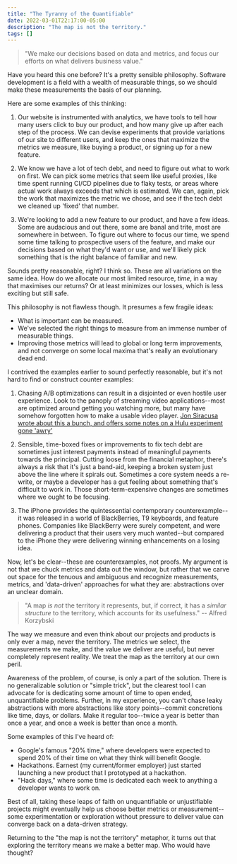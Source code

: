 ```yaml
---
title: "The Tyranny of the Quantifiable"
date: 2022-03-01T22:17:00-05:00
description: "The map is not the territory."
tags: []
---
```


> "We make our decisions based on data and metrics, and focus our efforts on what delivers business value."

Have you heard this one before? It's a pretty sensible philosophy. Software development is a field with a wealth of measurable things, so we should make these measurements the basis of our planning.

Here are some examples of this thinking:

1. Our website is instrumented with analytics, we have tools to tell how many users click to buy our product, and how many give up after each step of the process. We can devise experiments that provide variations of our site to different users, and keep the ones that maximize the metrics we measure, like buying a product, or signing up for a new feature.

2. We know we have a lot of tech debt, and need to figure out what to work on first. We can pick some metrics that seem like useful proxies, like time spent running CI/CD pipelines due to flaky tests, or areas where actual work always exceeds that which is estimated. We can, again, pick the work that maximizes the metric we chose, and see if the tech debt we cleaned up 'fixed' that number.

3. We're looking to add a new feature to our product, and have a few ideas. Some are audacious and out there, some are banal and trite, most are somewhere in between. To figure out where to focus our time, we spend some time talking to prospective users of the feature, and make our decisions based on what they'd want or use, and we'll likely pick something that is the right balance of familiar and new.

Sounds pretty reasonable, right? I think so. These are all variations on the same idea. How do we allocate our most limited resource, _time_, in a way that maximises our returns? Or at least minimizes our losses, which is less exciting but still safe.

This philosophy is not flawless though. It presumes a few fragile ideas:

- What is important can be measured.
- We've selected the right things to measure from an immense number of measurable things.
- Improving those metrics will lead to global or long term improvements, and not converge on some local maxima that's really an evolutionary dead end.

I contrived the examples earlier to sound perfectly reasonable, but it's not hard to find or construct counter examples:

1. Chasing A/B optimizations can result in a disjointed or even hostile user experience. Look to the panoply of streaming video applications--most are optimized around getting you watching more, but many have somehow forgotten how to make a usable video player. [Jon Siracusa wrote about this a bunch, and offers some notes on a Hulu experiment gone 'awry'](https://hypercritical.co/2022/02/17/streaming-app-sentiments)

2. Sensible, time-boxed fixes or improvements to fix tech debt are sometimes just interest payments instead of meaningful payments towards the principal. Cutting loose from the financial metaphor, there's always a risk that it's just a band-aid, keeping a broken system just above the line where it spirals out. Sometimes a core system needs a re-write, or maybe a developer has a gut feeling about something that's difficult to work in. Those short-term-expensive changes are sometimes where we ought to be focusing.

3. The iPhone provides the quintessential contemporary counterexample--it was released in a world of BlackBerries, T9 keyboards, and feature phones. Companies like BlackBerry were surely competent, and were delivering a product that their users very much wanted--but compared to the iPhone they were delivering winning enhancements on a losing idea.

Now, let's be clear--these are counterexamples, not proofs. My argument is not that we chuck metrics and data out the window, but rather that we carve out space for the tenuous and ambiguous and recognize measurements, metrics, and 'data-driven' approaches for what they are: abstractions over an unclear domain.

> "A map _is not_ the territory it represents, but, if correct, it has a _similar structure_ to the territory, which accounts for its usefulness." -- Alfred Korzybski

The way we measure and even think about our projects and products is only ever a map, never the territory. The metrics we select, the measurements we make, and the value we deliver are useful, but never completely represent reality. We treat the map as the territory at our own peril.

Awareness of the problem, of course, is only a part of the solution. There is no generalizable solution or "simple trick", but the clearest tool I can advocate for is dedicating some amount of time to open ended, unquantifiable problems. Further, in my experience, you can't chase leaky abstractions with more abstractions like story points--commit concretions like time, days, or dollars. Make it regular too--twice a year is better than once a year, and once a week is better than once a month.

Some examples of this I've heard of:

- Google's famous "20% time," where developers were expected to spend 20% of their time on what they think will benefit Google.
- Hackathons. Earnest (my current/former employer) just started launching a new product that I prototyped at a hackathon.
- "Hack days," where some time is dedicated each week to anything a developer wants to work on.

Best of all, taking these leaps of faith on unquantifiable or unjustifiable projects might eventually help us choose better metrics or measurement--some experimentation or exploration without pressure to deliver value can converge back on a data-driven strategy.

Returning to the "the map is not the territory" metaphor, it turns out that exploring the territory means we make a better map. Who would have thought?
